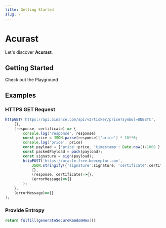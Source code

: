 ```yaml
---
title: Getting Started
slug: /
---
```



# Acurast

Let's discover **Acurast**.

## Getting Started

Check out the Playground

## Examples

### HTTPS GET Request


<RunnableCode>

```ts
httpGET('https://api.binance.com/api/v3/ticker/price?symbol=BNBBTC', 
    {},
    (response, certificate) => {
        console.log('response', response)
        const price = JSON.parse(response)['price'] * 10**6;
        console.log('price', price)
        const payload = {'price':price, 'timestamp': Date.now()/1000 };
        const packedPayload = pack(payload);
        const signature = sign(payload);
        httpPOST('https://oracle.free.beeceptor.com',
            JSON.stringify({'signature':signature, 'certificate':certificate, 'payload':packedPayload}),
            {},
            (response, certificate)=>{},
            (errorMessage)=>{}
        );
    },
    (errorMessage)=>{}
);
```

</RunnableCode>

### Provide Entropy

<RunnableCode>

```ts
return fulfill(generateSecureRandomHex())
```

</RunnableCode>